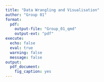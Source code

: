 ```yaml
---
title: "Data Wrangling and Visualisation"
author: "Group 01"
format:
  pdf:
    output-file: "Group_01_qmd"
    output-ext: "pdf"
execute:
  echo: false
  eval: true
  warning: false
  message: false
output:
  pdf_document:
    fig_caption: yes
---
```

